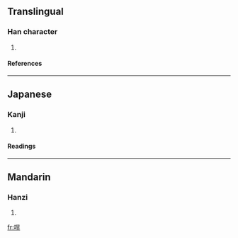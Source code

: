 ==Translingual==
===Han character===
{{Han char|rn=30|rad=口|as=07|sn=10|four=6604<sub>1</sub>|canj=口日一十 (RAMJ)}}
# {{defn|Han}}
====References====
{{Han ref|kx=0191.130|dkj=03678|dj=0410.250|hdz=10628.030|uh=54FB|ud=21755|bh=D141|bd=53569}}
----
==Japanese==
===Kanji===
{{ja-kanji|grade=|rs=口07}}
# {{defn|Japanese}} 
====Readings====
{{ja-readings|on=[[かん]] (kan), [[がん]] (gan)|kun=[[ねむる]] (nemuru)}}
----
==Mandarin==
===Hanzi===
{{cmn-hanzi|pin=[[hàn]] ([[han4]])|wg=han<sup>4</sup>}}
# {{defn|Mandarin}}

[[fr:哻]]
